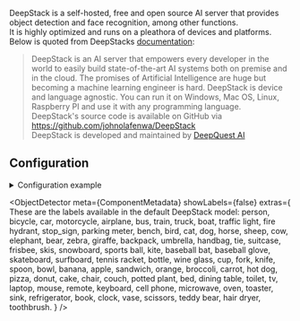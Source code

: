 


<ComponentHeader meta={ComponentMetadata} />

DeepStack is a self-hosted, free and open source AI server that provides object detection and face recognition, among other functions.<br/>
It is highly optimized and runs on a pleathora of devices and platforms.<br/>
Below is quoted from DeepStacks [documentation](https://docs.deepstack.cc/index.html):

> DeepStack is an AI server that empowers every developer in the world to easily build state-of-the-art AI systems both on premise and in the cloud. The promises of Artificial Intelligence are huge but becoming a machine learning engineer is hard. DeepStack is device and language agnostic. You can run it on Windows, Mac OS, Linux, Raspberry PI and use it with any programming language.<br/>
> DeepStack's source code is available on GitHub via https://github.com/johnolafenwa/DeepStack<br/>
> DeepStack is developed and maintained by [DeepQuest AI](https://deepquestai.com/)

## Configuration

<details>
  <summary>Configuration example</summary>

```yaml
deepstack:
  host: deepstack
  port: 5000
  object_detector:
    cameras:
      camera_one:
        scan_on_motion_only: false
        fps: 1
        labels:
          - label: person
            confidence: 0.8
          - label: cat
            confidence: 0.8
  face_recognition:
    save_unknown_faces: false
    cameras:
      camera_one:
    labels:
      - person
```

</details>

<ComponentConfiguration config={config} />

<ObjectDetector
  meta={ComponentMetadata}
  showLabels={false}
  extras={
    <Admonition type="tip">
      These are the labels available in the default DeepStack model:
      <CodeBlock language="bash">
        person, bicycle, car, motorcycle, airplane, bus, train, truck, boat,
        traffic light, fire hydrant, stop_sign, parking meter, bench, bird, cat,
        dog, horse, sheep, cow, elephant, bear, zebra, giraffe, backpack,
        umbrella, handbag, tie, suitcase, frisbee, skis, snowboard, sports ball,
        kite, baseball bat, baseball glove, skateboard, surfboard, tennis
        racket, bottle, wine glass, cup, fork, knife, spoon, bowl, banana,
        apple, sandwich, orange, broccoli, carrot, hot dog, pizza, donut, cake,
        chair, couch, potted plant, bed, dining table, toilet, tv, laptop,
        mouse, remote, keyboard, cell phone, microwave, oven, toaster, sink,
        refrigerator, book, clock, vase, scissors, teddy bear, hair dryer,
        toothbrush.
      </CodeBlock>
    </Admonition>
  }
/>

<FaceRecognition />

<ComponentTroubleshooting meta={ComponentMetadata} />
